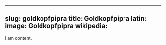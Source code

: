 
---
slug: goldkopfpipra
title: Goldkopfpipra
latin:
image: Goldkopfpipra
wikipedia: 
---

I am content.
